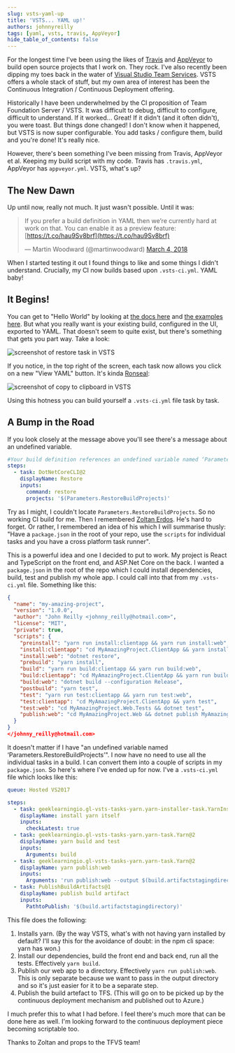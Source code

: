 ```yaml
---
slug: vsts-yaml-up
title: 'VSTS... YAML up!'
authors: johnnyreilly
tags: [yaml, vsts, travis, AppVeyor]
hide_table_of_contents: false
---
```


For the longest time I've been using the likes of [Travis](https://travis-ci.org/) and [AppVeyor](https://www.appveyor.com/) to build open source projects that I work on. They rock. I've also recently been dipping my toes back in the water of [Visual Studio Team Services](https://www.visualstudio.com/team-services/). VSTS offers a whole stack of stuff, but my own area of interest has been the Continuous Integration / Continuous Deployment offering.

<!--truncate-->

Historically I have been underwhelmed by the CI proposition of Team Foundation Server / VSTS. It was difficult to debug, difficult to configure, difficult to understand. If it worked... Great! If it didn't (and it often didn't), you were toast. But things done changed! I don't know when it happened, but VSTS is now super configurable. You add tasks / configure them, build and you're done! It's really nice.

However, there's been something I've been missing from Travis, AppVeyor et al. Keeping my build script with my code. Travis has `.travis.yml`, AppVeyor has `appveyor.yml`. VSTS, what's up?

## The New Dawn

Up until now, really not much. It just wasn't possible. Until it was:

> If you prefer a build definition in YAML then we’re currently hard at work on that. You can enable it as a preview feature: [https://t.co/hau9Sv8brf](https://t.co/hau9Sv8brf)
>
> — Martin Woodward (@martinwoodward) [March 4, 2018](https://twitter.com/martinwoodward/status/970250739510534144?ref_src=twsrc%5Etfw)

<script
  async=""
  src="https://platform.twitter.com/widgets.js"
  charSet="utf-8"
></script>

When I started testing it out I found things to like and some things I didn't understand. Crucially, my CI now builds based upon `.vsts-ci.yml`. YAML baby!

## It Begins!

You can get to "Hello World" by looking at [the docs here](https://docs.microsoft.com/en-us/vsts/pipelines/build/yaml?view=vsts) and [the examples here](https://github.com/Microsoft/vsts-agent/blob/master/docs/preview/yamlgettingstarted/index.mdx). But what you really want is your existing build, configured in the UI, exported to YAML. That doesn't seem to quite exist, but there's something that gets you part way. Take a look:

![screenshot of restore task in VSTS](vsts-screenshot-of-restore-task.webp)

If you notice, in the top right of the screen, each task now allows you click on a new "View YAML" button. It's kinda [Ronseal](https://en.wikipedia.org/wiki/Ronseal):

![screenshot of copy to clipboard in VSTS](vsts-screenshot-of-copy-to-clipboard.png)

Using this hotness you can build yourself a `.vsts-ci.yml` file task by task.

## A Bump in the Road

If you look closely at the message above you'll see there's a message about an undefined variable.

```yml
#Your build definition references an undefined variable named ‘Parameters.RestoreBuildProjects’. Create or edit the build definition for this YAML file, define the variable on the Variables tab. See https://go.microsoft.com/fwlink/?linkid=865972
steps:
  - task: DotNetCoreCLI@2
    displayName: Restore
    inputs:
      command: restore
      projects: '$(Parameters.RestoreBuildProjects)'
```

Try as I might, I couldn't locate `Parameters.RestoreBuildProjects`. So no working CI build for me. Then I remembered [Zoltan Erdos](https://github.com/zerdos). He's hard to forget. Or rather, I remembered an idea of his which I will summarise thusly: "Have a `package.json` in the root of your repo, use the `scripts` for individual tasks and you have a cross platform task runner".

This is a powerful idea and one I decided to put to work. My project is React and TypeScript on the front end, and ASP.Net Core on the back. I wanted a `package.json` in the root of the repo which I could install dependencies, build, test and publish my whole app. I could call into that from my `.vsts-ci.yml` file. Something like this:

```json
{
  "name": "my-amazing-project",
  "version": "1.0.0",
  "author": "John Reilly <johnny_reilly@hotmail.com>",
  "license": "MIT",
  "private": true,
  "scripts": {
    "preinstall": "yarn run install:clientapp && yarn run install:web",
    "install:clientapp": "cd MyAmazingProject.ClientApp && yarn install",
    "install:web": "dotnet restore",
    "prebuild": "yarn install",
    "build": "yarn run build:clientapp && yarn run build:web",
    "build:clientapp": "cd MyAmazingProject.ClientApp && yarn run build",
    "build:web": "dotnet build --configuration Release",
    "postbuild": "yarn test",
    "test": "yarn run test:clientapp && yarn run test:web",
    "test:clientapp": "cd MyAmazingProject.ClientApp && yarn test",
    "test:web": "cd MyAmazingProject.Web.Tests && dotnet test",
    "publish:web": "cd MyAmazingProject.Web && dotnet publish MyAmazingProject.Web.csproj --configuration Release"
  }
}
</johnny_reilly@hotmail.com>
```

It doesn't matter if I have "an undefined variable named ‘Parameters.RestoreBuildProjects’". I now have no need to use all the individual tasks in a build. I can convert them into a couple of scripts in my `package.json`. So here's where I've ended up for now. I've a `.vsts-ci.yml` file which looks like this:

```yml
queue: Hosted VS2017

steps:
  - task: geeklearningio.gl-vsts-tasks-yarn.yarn-installer-task.YarnInstaller@2
    displayName: install yarn itself
    inputs:
      checkLatest: true
  - task: geeklearningio.gl-vsts-tasks-yarn.yarn-task.Yarn@2
    displayName: yarn build and test
    inputs:
      Arguments: build
  - task: geeklearningio.gl-vsts-tasks-yarn.yarn-task.Yarn@2
    displayName: yarn publish:web
    inputs:
      Arguments: 'run publish:web --output $(build.artifactstagingdirectory)/MyAmazingProject'
  - task: PublishBuildArtifacts@1
    displayName: publish build artifact
    inputs:
      PathtoPublish: '$(build.artifactstagingdirectory)'
```

This file does the following:

1. Installs yarn. (By the way VSTS, what's with not having yarn installed by default? I'll say this for the avoidance of doubt: in the npm cli space: yarn has won.)
2. Install our dependencies, build the front end and back end, run all the tests. Effectively `yarn build`.
3. Publish our web app to a directory. Effectively `yarn run publish:web`. This is only separate because we want to pass in the output directory and so it's just easier for it to be a separate step.
4. Publish the build artefact to TFS. (This will go on to be picked up by the continuous deployment mechanism and published out to Azure.)

I much prefer this to what I had before. I feel there's much more that can be done here as well. I'm looking forward to the continuous deployment piece becoming scriptable too.

Thanks to Zoltan and props to the TFVS team!
